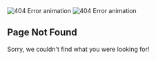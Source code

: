 
<BaseLayout title="Not Found" description="Sorry, we couldn't find what you were looking for.">
  <article class="prose">
    <Image
            src={dark}
            alt="404 Error animation"
            formats={["webp"]}
            fallbackFormat="gif"
            loading="lazy"
            class="m-auto hidden dark:block"
          />
    <Image
            src={light}
            alt="404 Error animation"
            formats={["webp"]}
            fallbackFormat="gif"
            loading="lazy"
            class="m-auto block dark:hidden"
          />
    <h2>
        Page Not Found
    </h2>
    <p>
        Sorry, we couldn't find what you were looking for!
    </p>
  </article>
</ BaseLayout>
